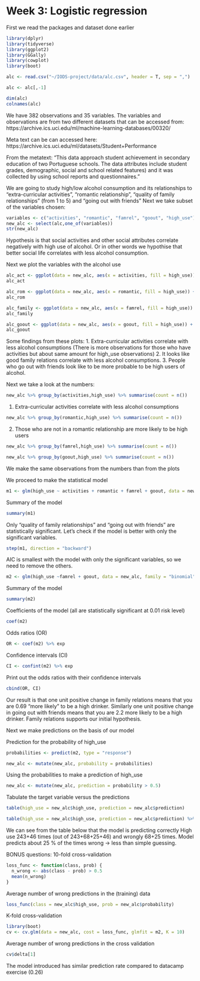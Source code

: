# Week 3: Logistic regression

First we read the packages and dataset done earlier

```r
library(dplyr)
library(tidyverse)
library(ggplot2)
library(GGally)
library(cowplot)
library(boot)

alc <- read.csv("~/IODS-project/data/alc.csv", header = T, sep = ",")

alc <- alc[,-1]
```

```r
dim(alc)
colnames(alc)
```

We have 382 observations and 35 variables.
The variables and observations are from two different datasets that can be accessed from:
https://archive.ics.uci.edu/ml/machine-learning-databases/00320/

Meta text can be can accessed here: https://archive.ics.uci.edu/ml/datasets/Student+Performance

From the metatext:
"This data approach student achievement in secondary education of two Portuguese schools. The data attributes include student grades, demographic, social and school related features) and it was collected by using school reports and questionnaires."

We are going to study high/low alcohol consumption and its relationships to "extra-curricular activities", "romantic relationship", "quality of family relationships" (from 1 to 5) and "going out with friends"
Next we take subset of the variables chosen:

```r
variables <- c("activities", "romantic", "famrel", "goout", "high_use")
new_alc <- select(alc,one_of(variables))
str(new_alc)
```

Hypothesis is that social activities and other social attributes correlate negatively with high use of alcohol.
Or in other words we hypothise that better social life correlates with less alcohol consumption.

Next we plot the variables with the alcohol use
```r
alc_act <- ggplot(data = new_alc, aes(x = activities, fill = high_use)) + geom_bar() + ggtitle("Consumption of alcohol and activities")
alc_act

alc_rom <- ggplot(data = new_alc, aes(x = romantic, fill = high_use)) + geom_bar() + ggtitle("Consumption of alcohol and romantic relationship")
alc_rom

alc_family <- ggplot(data = new_alc, aes(x = famrel, fill = high_use)) + geom_bar() + ggtitle("Consumption of alcohol and quality of family relationship")
alc_family

alc_goout <- ggplot(data = new_alc, aes(x = goout, fill = high_use)) + geom_bar() + ggtitle("Consumption of alcohol and going out with friends")
alc_goout
```

Some findings from these plots:
1. Extra-curricular activities correlate with less alcohol consumptions (There is more observations for those who have activities but about same amount for high_use observations)
2. It looks like good family relations correlate with less alcohol consumptions.
3. People who go out with friends look like to be more probable to be high users of alcohol.

Next we take a look at the numbers:

```r
new_alc %>% group_by(activities,high_use) %>% summarise(count = n())
```
1. Extra-curricular activities correlate with less alcohol consumptions

```r
new_alc %>% group_by(romantic,high_use) %>% summarise(count = n())                      
```
2. Those who are not in a romantic relationship are more likely to be high users

```r
new_alc %>% group_by(famrel,high_use) %>% summarise(count = n())

new_alc %>% group_by(goout,high_use) %>% summarise(count = n())
```

We make the same observations from the numbers than from the plots

We proceed to make the statistical model

```r
m1 <- glm(high_use ~ activities + romantic + famrel + goout, data = new_alc, family = "binomial")
```

Summary of the model

```r
summary(m1)
``` 

Only "quality of family relationships" and "going out with friends" are statistically significant.
Let's check if the model is better with only the significant variables. 

```r
step(m1, direction = "backward")
```

AIC is smallest with the model with only the significant variables, so we need to remove the others.

```r
m2 <- glm(high_use ~famrel + goout, data = new_alc, family = "binomial")
```

Summary of the model

```r
summary(m2)
```


Coefficients of the model (all are statistically significant at 0.01 risk level)

```r
coef(m2)
```


Odds ratios (OR)

```r
OR <- coef(m2) %>% exp
```

Confidence intervals (CI)

```r
CI <- confint(m2) %>% exp
```

Print out the odds ratios with their confidence intervals

```r
cbind(OR, CI)
```

Our result is that one unit positive change in family relations means that you are 0.69 "more likely" to be a high drinker.
Similarly one unit positive change in going out with friends means that you are 2.2 more likely to be a high drinker.
Family relations supports our initial hypothesis.

Next we make predictions on the basis of our model

Prediction for the probability of high_use

```r
probabilities <- predict(m2, type = "response")

new_alc <- mutate(new_alc, probability = probabilities)
```

Using the probabilities to make a prediction of high_use

```r
new_alc <- mutate(new_alc, prediction = probability > 0.5)
```

Tabulate the target variable versus the predictions

```r
table(high_use = new_alc$high_use, prediction = new_alc$prediction)

table(high_use = new_alc$high_use, prediction = new_alc$prediction) %>% prop.table %>% addmargins()
```

We can see from the table below that the model is predicting correctly High use 243+46 times (out of 243+68+25+46) and wrongly 68+25 times.
Model predicts about 25 % of the times wrong -> less than simple guessing.

BONUS questions: 10-fold cross-validation

```r
loss_func <- function(class, prob) {
  n_wrong <- abs(class - prob) > 0.5
  mean(n_wrong)
}
```

Average number of wrong predictions in the (training) data

```r
loss_func(class = new_alc$high_use, prob = new_alc$probability)
```

K-fold cross-validation

```r
library(boot)
cv <- cv.glm(data = new_alc, cost = loss_func, glmfit = m2, K = 10)
```

Average number of wrong predictions in the cross validation

```r
cv$delta[1]
```

The model introduced has similar prediction rate compared to datacamp exercise (0.26)